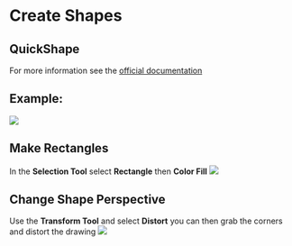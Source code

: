 # Create Shapes

## QuickShape

For more information see the [official documentation](https://help.procreate.com/procreate/handbook/guides/quickshape)
## Example:
![](./assets/quickshape-example.gif)

## Make Rectangles

In the **Selection Tool** select **Rectangle** then **Color Fill**
![](./assets/selection-tool-rectangle.gif)

## Change Shape Perspective
Use the **Transform Tool** and select **Distort** you can then grab the corners and distort the drawing
![](./assets/transform-change-persepctive.gif)